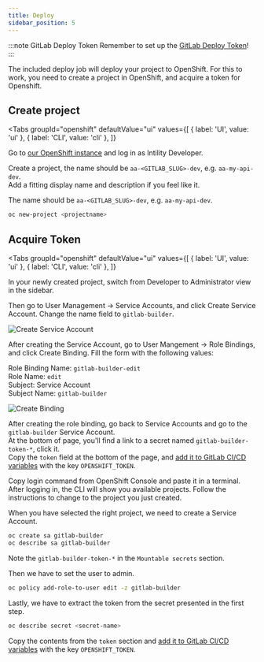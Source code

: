 ```yaml
---
title: Deploy
sidebar_position: 5
---
```


:::note GitLab Deploy Token
Remember to set up the [GitLab Deploy Token](/dotnet/setup/gitlab#add-gitlab-deploy-token)!
:::

The included deploy job will deploy your project to OpenShift. For this to work, you need to create a project in OpenShift, and acquire a token for Openshift.

## Create project


<Tabs
  groupId="openshift"
  defaultValue="ui"
  values={[
    { label: 'UI', value: 'ui' },
    { label: 'CLI', value: 'cli' },
  ]}
>
<TabItem value="ui">

Go to [our OpenShift instance](https://console.apps.openshift.intility.com/) and log in as Intility Developer.

Create a project, the name should be `aa-<GITLAB_SLUG>-dev`, e.g. `aa-my-api-dev`.  
Add a fitting display name and description if you feel like it.

</TabItem>
<TabItem value="cli">

The name should be `aa-<GITLAB_SLUG>-dev`, e.g. `aa-my-api-dev`.

```bash
oc new-project <projectname>
```

</TabItem>
</Tabs>

## Acquire Token

<Tabs
  groupId="openshift"
  defaultValue="ui"
  values={[
    { label: 'UI', value: 'ui' },
    { label: 'CLI', value: 'cli' },
  ]}
>
<TabItem value="ui">

In your newly created project, switch from Developer to Administrator view in the sidebar.

Then go to User Management -> Service Accounts, and click Create Service Account. Change the name field to `gitlab-builder`.

![Create Service Account](/img/openshift-sa-new.png)

After creating the Service Account, go to User Mangement -> Role Bindings, and click Create Binding. Fill the form with the following values:

Role Binding Name: `gitlab-builder-edit`  
Role Name: `edit`  
Subject: Service Account  
Subject Name: `gitlab-builder`  

![Create Binding](/img/openshift-rb-new.png)

After creating the role binding, go back to Service Accounts and go to the `gitlab-builder` Service Account.  
At the bottom of page, you'll find a link to a secret named `gitlab-builder-token-*`, click it.  
Copy the `token` field at the bottom of the page, and [add it to GitLab CI/CD variables](/dotnet/setup/gitlab#adding-cicd-variables) with the key `OPENSHIFT_TOKEN`.

</TabItem>
<TabItem value="cli">

Copy login command from OpenShift Console and paste it in a terminal.  
After logging in, the CLI will show you available projects. Follow the instructions to change to the project you just created.

When you have selected the right project, we need to create a Service Account.

```bash
oc create sa gitlab-builder
oc describe sa gitlab-builder
```

Note the `gitlab-builder-token-*` in the `Mountable secrets` section.

Then we have to set the user to admin.

```bash
oc policy add-role-to-user edit -z gitlab-builder
```

Lastly, we have to extract the token from the secret presented in the first step.

```bash
oc describe secret <secret-name>
```

Copy the contents from the `token` section and [add it to GitLab CI/CD variables](/dotnet/setup/gitlab#adding-cicd-variables) with the key `OPENSHIFT_TOKEN`.

</TabItem>
</Tabs>
